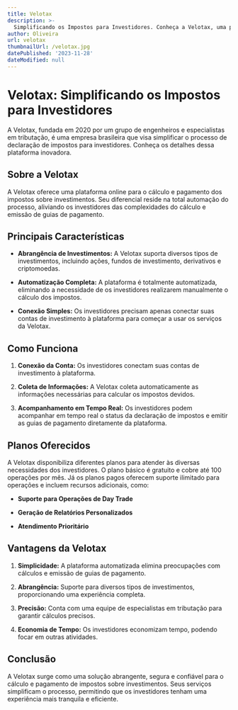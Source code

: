 ```yaml
---
title: Velotax
description: >-
  Simplificando os Impostos para Investidores. Conheça a Velotax, uma plataforma brasileira que facilita o cálculo e pagamento de impostos sobre investimentos, oferecendo simplicidade, abrangência e precisão.
author: Oliveira
url: velotax
thumbnailUrl: /velotax.jpg
datePublished: '2023-11-28'
dateModified: null
---
```


# Velotax: Simplificando os Impostos para Investidores

A Velotax, fundada em 2020 por um grupo de engenheiros e especialistas em tributação, é uma empresa brasileira que visa simplificar o processo de declaração de impostos para investidores. Conheça os detalhes dessa plataforma inovadora.

## Sobre a Velotax

A Velotax oferece uma plataforma online para o cálculo e pagamento dos impostos sobre investimentos. Seu diferencial reside na total automação do processo, aliviando os investidores das complexidades do cálculo e emissão de guias de pagamento.

## Principais Características

- **Abrangência de Investimentos:** A Velotax suporta diversos tipos de investimentos, incluindo ações, fundos de investimento, derivativos e criptomoedas.
  
- **Automatização Completa:** A plataforma é totalmente automatizada, eliminando a necessidade de os investidores realizarem manualmente o cálculo dos impostos.
  
- **Conexão Simples:** Os investidores precisam apenas conectar suas contas de investimento à plataforma para começar a usar os serviços da Velotax.

## Como Funciona

1. **Conexão da Conta:** Os investidores conectam suas contas de investimento à plataforma.
  
2. **Coleta de Informações:** A Velotax coleta automaticamente as informações necessárias para calcular os impostos devidos.
  
3. **Acompanhamento em Tempo Real:** Os investidores podem acompanhar em tempo real o status da declaração de impostos e emitir as guias de pagamento diretamente da plataforma.

## Planos Oferecidos

A Velotax disponibiliza diferentes planos para atender às diversas necessidades dos investidores. O plano básico é gratuito e cobre até 100 operações por mês. Já os planos pagos oferecem suporte ilimitado para operações e incluem recursos adicionais, como:

- **Suporte para Operações de Day Trade**
  
- **Geração de Relatórios Personalizados**
  
- **Atendimento Prioritário**

## Vantagens da Velotax

1. **Simplicidade:** A plataforma automatizada elimina preocupações com cálculos e emissão de guias de pagamento.
  
2. **Abrangência:** Suporte para diversos tipos de investimentos, proporcionando uma experiência completa.
  
3. **Precisão:** Conta com uma equipe de especialistas em tributação para garantir cálculos precisos.
  
4. **Economia de Tempo:** Os investidores economizam tempo, podendo focar em outras atividades.

## Conclusão

A Velotax surge como uma solução abrangente, segura e confiável para o cálculo e pagamento de impostos sobre investimentos. Seus serviços simplificam o processo, permitindo que os investidores tenham uma experiência mais tranquila e eficiente.
